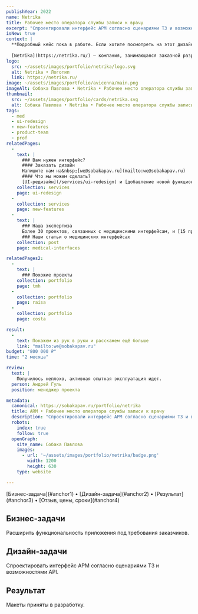 ```yaml
---
publishYear: 2022
name: Netrika
title: Рабочее место оператора службы записи к врачу
excerpt: "Спроектировали интерфейс АРМ согласно сценариями ТЗ и возможностями API."
isNew: true
context: |
  **Подробный кейс пока в работе. Если хотите посмотреть на этот дизайн в деталях, пишите нам на [we@sobakapav.ru](mailto:we@sobakapav.ru)**
  
  [Netrika](https://netrika.ru/) — компания, занимающаяся заказной разработкой ПО для госсектора и консалтингом в сфере IT.
logo:
  src: ~/assets/images/portfolio/netrika/logo.svg
  alt: Netrika • Логотип
  link: https://netrika.ru/
image: ~/assets/images/portfolio/avicenna/main.png
imageAlt: Собака Павлова • Netrika • Рабочее место оператора службы записи к врачу
thumbnail:
  src: ~/assets/images/portfolio/cards/netrika.svg
  alt: Собака Павлова • Netrika • Рабочее место оператора службы записи к врачу
tags:
  - med
  - ui-redesign
  - new-features
  - product-team
  - prof
relatedPages:
  -
    text: |
      ### Вам нужен интерфейс?
      #### Заказать дизайн
      Напишите нам на&nbsp;[we@sobakapav.ru](mailto:we@sobakapav.ru) 
      #### Что мы можем сделать?
      [UI-редизайн](/services/ui-redesign) и [добавление новой функциональности](/services/new-features), как в этом кейсе, и [многое другое](/services). 
    collection: services
    page: ui-redesign
  -
    collection: services
    page: new-features
  -
    text: |
      ### Наша экспертиза
      Более 30 проектов, связанных с медицинскими интерфейсам, и [15 проектных кейсов](https://sobakapav.ru/portfolio#med).
      ### Наши статьи о медицинских интерфейсах 
    collection: post
    page: medical-interfaces

relatedPages2:
  -
    text: |
      ### Похожие проекты
    collection: portfolio
    page: tmh
  - 
    collection: portfolio
    page: raisa
  - 
    collection: portfolio
    page: costa

result:
  -
    text: Покажем из рук в руки и расскажем ещё больше
    link: "mailto:we@sobakapav.ru"
budget: "800 000 ₽"
time: "2 месяца"

review: 
  text: | 
    Получилось неплохо, активная опытная эксплуатация идет.
  person: Андрей Гуль
  position: менеджер проекта

metadata:
  canonical: https://sobakapav.ru/portfolio/netrika
  title: ARM • Рабочее место оператора службы записи к врачу
  description: "Спроектировали интерфейс АРМ согласно сценариями ТЗ и возможностями API."
  robots:
    index: true
    follow: true
  openGraph:
    site_name: Собака Павлова
    images:
      - url: '~/assets/images/portfolio/netrika/badge.png'
        width: 1200
        height: 630
    type: website

---
```



<TOC>
[Бизнес-задача](#anchor1) • [Дизайн-задача](#anchor2) • [Результат](#anchor3) • [Отзыв, цены, сроки](#anchor4)
</TOC>

## <a name="anchor1" />Бизнес-задачи

Расширить функциональность приложения под требования заказчиков.

## <a name="anchor2" />Дизайн-задачи

Спроектировать интерфейс АРМ согласно сценариями ТЗ и возможностями API.

## <a name="anchor3" />Результат

Макеты приняты в разработку.

## <a name="anchor4" />
